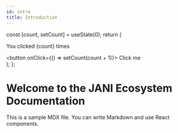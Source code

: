 ```yaml
---
id: intro
title: Introduction
---
```



  const [count, setCount] = useState(0);
  return (
    <div>
      <p>You clicked {count} times</p>
      <button onClick={() => setCount(count + 1)}>
        Click me
      </button>
    </div>
  );
};

# Welcome to the JANI Ecosystem Documentation

This is a sample MDX file. You can write Markdown and use React components.

<Counter />

